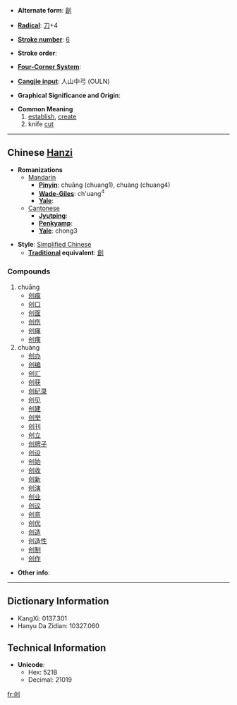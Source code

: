 * '''Alternate form''': [[創]]

* '''[[Wiktionary:Chinese radical index| Radical]]''': [[Wiktionary:Chinese radical index 刀|刀]]+4

* '''[[Wiktionary:Chinese total strokes index|Stroke number]]''': [[Wiktionary:Chinese total strokes index 6|6]]

* '''Stroke order''': 

* '''[[Wiktionary:Chinese four corner index|Four-Corner System]]''': 

* '''[[Wiktionary:Chinese Cangjie index|Cangjie input]]''': 人山中弓 (OULN)

* '''Graphical Significance and Origin''': 

* '''Common Meaning'''
*# [[establish]], [[create]]
*# knife [[cut]]


----

== Chinese [[Hanzi]] ==

* '''Romanizations'''
** [[Mandarin]]
*** '''[[Pinyin]]''': chuāng (chuang1), chuàng (chuang4)
*** '''[[Wade-Giles]]''': ch'uang<sup>4</sup>
*** '''[[Yale]]''': 
**[[Cantonese]]
***'''[[Jyutping]]''':
***'''[[Penkyamp]]''': 
***'''[[Yale]]''': chong3

* '''Style''': [[Simplified Chinese]] 
** '''[[Traditional Chinese|Traditional]] equivalent''': [[創]]

===Compounds===
#chuāng
#*[[创痕]]
#*[[创口]]
#*[[创面]]
#*[[创伤]]
#*[[创痛]]
#*[[创痍]]
#chuàng
#*[[创办]]
#*[[创编]]
#*[[创汇]]
#*[[创获]]
#*[[创纪录]]
#*[[创见]]
#*[[创建]]
#*[[创举]]
#*[[创刊]]
#*[[创立]]
#*[[创牌子]]
#*[[创设]]
#*[[创始]]
#*[[创收]]
#*[[创新]]
#*[[创演]]
#*[[创业]]
#*[[创议]]
#*[[创意]]
#*[[创优]]
#*[[创造]]
#*[[创造性]]
#*[[创制]]
#*[[创作]]

* '''Other info''': 

----

== Dictionary Information ==

* KangXi: 0137.301
* Hanyu Da Zidian: 10327.060

== Technical Information ==

* '''Unicode''':
** Hex: 521B
** Decimal: 21019

[[fr:创]]